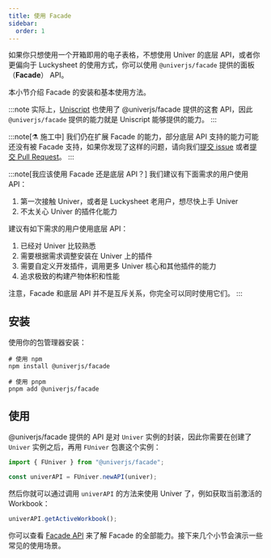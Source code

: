 ```yaml
---
title: 使用 Facade
sidebar:
  order: 1
---
```


如果你只想使用一个开箱即用的电子表格，不想使用 Univer 的底层 API，或者你更偏向于 Luckysheet 的使用方式，你可以使用 `@univerjs/facade` 提供的面板（**Facade**） API。

本小节介绍 Facade 的安装和基本使用方法。

:::note
实际上，[Uniscript](/zh-cn/guides/plugins/common/uniscript/) 也使用了 @univerjs/facade 提供的这套 API，因此 `@univerjs/facade` 提供的能力就是 Uniscript 能够提供的能力。
:::

:::note[⚗️ 施工中]
我们仍在扩展 Facade 的能力，部分底层 API 支持的能力可能还没有被 Facade 支持，如果你发现了这样的问题，请向我们[提交 issue](/zh-cn/guides/contributing#github-issues) 或者[提交 Pull Request](http://localhost:4321/guides/contributing#contributing-code)。
:::

:::note[我应该使用 Facade 还是底层 API？]
我们建议有下面需求的用户使用 API：

1. 第一次接触 Univer，或者是 Luckysheet 老用户，想尽快上手 Univer
2. 不太关心 Univer 的插件化能力

建议有如下需求的用户使用底层 API：

1. 已经对 Univer 比较熟悉
1. 需要根据需求调整安装在 Univer 上的插件
1. 需要自定义开发插件，调用更多 Univer 核心和其他插件的能力
1. 追求极致的构建产物体积和性能

注意，Facade 和底层 API 并不是互斥关系，你完全可以同时使用它们。
:::

## 安装

使用你的包管理器安装：

```shell
# 使用 npm
npm install @univerjs/facade

# 使用 pnpm
pnpm add @univerjs/facade
```

## 使用

@univerjs/facade 提供的 API 是对 `Univer` 实例的封装，因此你需要在创建了 `Univer` 实例之后，再用 `FUniver` 包裹这个实例：

```typescript title="main.ts"
import { FUniver } from "@univerjs/facade";

const univerAPI = FUniver.newAPI(univer);
```

然后你就可以通过调用 `univerAPI` 的方法来使用 Univer 了，例如获取当前激活的 Workbook：

```typescript title="main.ts"
univerAPI.getActiveWorkbook();
```

你可以查看 [Facade API](/api/facade/) 来了解 Facade 的全部能力。接下来几个小节会演示一些常见的使用场景。
